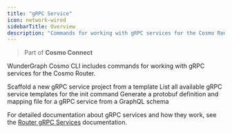 ```yaml
---
title: "gRPC Service"
icon: network-wired
sidebarTitle: Overview
description: "Commands for working with gRPC services for the Cosmo Router"
---
```

> Part of **Cosmo Connect**

WunderGraph Cosmo CLI includes commands for working with gRPC services for the Cosmo Router.

<CardGroup>
  <Card title="Init" href="/cli/grpc-service/init" icon="file-circle-plus">
    Scaffold a new gRPC service project from a template
  </Card>
  <Card title="List Templates" href="/cli/grpc-service/list-templates" icon="file-circle-info">
    List all available gRPC service templates for the init command
  </Card>
  <Card title="Generate" href="/cli/grpc-service/generate" icon="vial">
    Generate a protobuf definition and mapping file for a gRPC service from a GraphQL schema
  </Card>
</CardGroup>

For detailed documentation about gRPC services and how they work, see the [Router gRPC Services](/router/gRPC/grpc-services) documentation. 